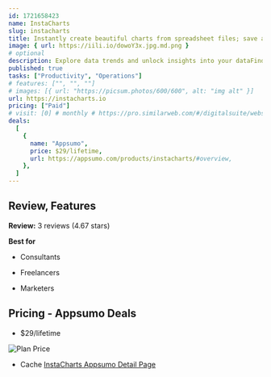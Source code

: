```yaml
---
id: 1721658423
name: InstaCharts
slug: instacharts
title: Instantly create beautiful charts from spreadsheet files; save and share interactive charts online
image: { url: https://iili.io/dowoY3x.jpg.md.png }
# optional
description: Explore data trends and unlock insights into your dataFind data trends quickly and share
published: true
tasks: ["Productivity", "Operations"]
# features: ["", "", ""]
# images: [{ url: "https://picsum.photos/600/600", alt: "img alt" }]
url: https://instacharts.io
pricing: ["Paid"]
# visit: [0] # monthly # https://pro.similarweb.com/#/digitalsuite/websiteanalysis/home
deals:
  [
    {
      name: "Appsumo",
      price: $29/lifetime,
      url: https://appsumo.com/products/instacharts/#overview,
    },
  ]
---
```


## Review, Features

**Review:** 3 reviews (4.67 stars)

**Best for**

- Consultants

- Freelancers

- Marketers

## Pricing - Appsumo Deals

- $29/lifetime

<Img src="https://iili.io/doefyGa.png" alt="Plan Price" />

- Cache [InstaCharts Appsumo Detail Page](https://iili.io/doeqCnn.png)
